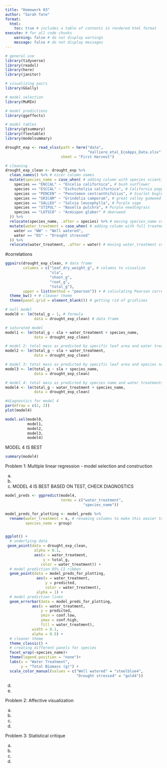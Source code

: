 ```yaml
---
title: "Homework 03"
author: "Sarah Tate"
format:
  html: 
    toc: true # includes a table of contents in rendered html format
execute: # for all code chunks
    warning: false # do not display warnings
    message: false # do not display messages
---
```


```r
# general use
library(tidyverse)
library(readxl)
library(here)
library(janitor)

# visualizing pairs
library(GGally)

# model selection
library(MuMIn)

# model predictions
library(ggeffects)

# model tables
library(gtsummary)
library(flextable)
library(modelsummary)

drought_exp <- read_xlsx(path = here("data", 
                                     "Valliere_etal_EcoApps_Data.xlsx"),
                         sheet = "First Harvest")

```


```r
# cleaning
drought_exp_clean <- drought_exp %>% 
  clean_names() %>% # nicer column names
  mutate(species_name = case_when( # adding column with species scientific names
    species == "ENCCAL" ~ "Encelia californica", # bush sunflower
    species == "ESCCAL" ~ "Eschscholzia californica", # California poppy
    species == "PENCEN" ~ "Penstemon centranthifolius", # Scarlet bugler
    species == "GRICAM" ~ "Grindelia camporum", # great valley gumweed
    species == "SALLEU" ~ "Salvia leucophylla", # Purple sage
    species == "STIPUL" ~ "Nasella pulchra", # Purple needlegrass
    species == "LOTSCO" ~ "Acmispon glaber" # deerweed
  )) %>% 
  relocate(species_name, .after = species) %>% # moving species_name column after species
  mutate(water_treatment = case_when( # adding column with full treatment names
    water == "WW" ~ "Well watered",
    water == "DS" ~ "Drought stressed"
  )) %>% 
  relocate(water_treatment, .after = water) # moving water_treatment column after water
```

#correlations
```r
ggpairs(drought_exp_clean, # data frame
        columns = c("leaf_dry_weight_g", # columns to visualize
                    "sla", 
                    "shoot_g", 
                    "root_g", 
                    "total_g"), 
        upper = list(method = "pearson")) + # calculating Pearson correlation coefficient
  theme_bw() + # cleaner theme
  theme(panel.grid = element_blank()) # getting rid of gridlines
```


```r
# null model
model0 <- lm(total_g ~ 1, # formula
             data = drought_exp_clean) # data frame

# saturated model
model1 <- lm(total_g ~ sla + water_treatment + species_name,
             data = drought_exp_clean)

# model 2: total mass as predicted by specific leaf area and water treatment
model2 <- lm(total_g ~ sla + water_treatment,
             data = drought_exp_clean)

# model 3: total mass as predicted by specific leaf area and species name
model3 <- lm(total_g ~ sla + species_name,
             data = drought_exp_clean)

# model 4: total mass as predicted by species name and water treatments
model4 <- lm(total_g ~ water_treatment + species_name,
             data = drought_exp_clean)

#diagnostics for model 4
par(mfrow = c(2, 2))
plot(model4)
```

```r
model.sel(model0,
          model1, 
          model2, 
          model3,
          model4)
```
MODEL 4 IS BEST


```r

summary(model4)

```




Problem 1: Multiple linear regression - model selection and construction

a)

b)

c) MODEL 4 IS BEST BASED ON TEST, CHECK DIAGNOSTICS

```r

model_preds <- ggpredict(model4, 
                         terms = c("water_treatment", 
                                   "species_name"))

model_preds_for_plotting <- model_preds %>% 
  rename(water_treatment = x, # renaming columns to make this easier to use
         species_name = group)


ggplot() +
  # underlying data
 geom_point(data = drought_exp_clean,
             alpha = 0.1,
             aes(x = water_treatment,
                 y = total_g,
                color = water_treatment)) +
  # model prediction 95% CI ribbon
  geom_point(data = model_preds_for_plotting,
              aes(x = water_treatment, 
                  y = predicted,
                  color = water_treatment),
              alpha = 1) +
  # model prediction lines
  geom_errorbar(data = model_preds_for_plotting,
            aes(x = water_treatment, 
                y = predicted,
                ymin = conf.low, 
                ymax = conf.high,
                fill = water_treatment),
            width = 0.1,
            alpha = 0.5) +
  # cleaner theme
  theme_classic() +
  # creating different panels for species
  facet_wrap(~species_name)+ 
  theme(legend.position = "none")+
  labs(x = "Water Treatment",
       y = "Total Biomass (g)") +
  scale_color_manual(values = c("Well watered" = "steelblue4",
                                "Drought stressed" = "gold4"))

```


d)

e)


Problem 2: Affective visualization


a)

b)

c)

d)


Problem 3: Statistical critique


a)

b)

c)

d)





